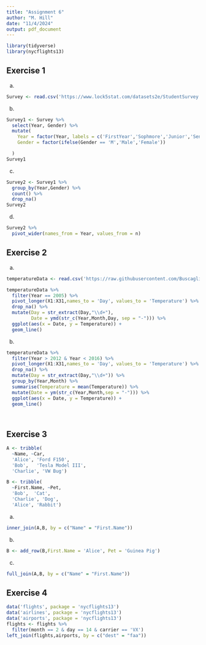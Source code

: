 ---
title: "Assignment 6"
author: "M. Hill"
date: "11/4/2024"
output: pdf_document
---

```{r setup, include=FALSE}
library(tidyverse)
library(nycflights13)
```

## Exercise 1
a)
```{r}
Survey <- read.csv('https://www.lock5stat.com/datasets2e/StudentSurvey.csv', na.strings=c('',' ')) 
```

b)
```{r}
Survey1 <- Survey %>%
  select(Year, Gender) %>%
  mutate(
    Year = factor(Year, labels = c('FirstYear','Sophmore','Junior','Senior')),
    Gender = factor(ifelse(Gender == 'M','Male','Female'))

  )
Survey1
```
c)
```{r}
Survey2 <- Survey1 %>% 
  group_by(Year,Gender) %>%
  count() %>%
  drop_na()
Survey2
```
d)
```{r}
Survey2 %>%
  pivot_wider(names_from = Year, values_from = n)
```

## Exercise 2
a)
```{r}
temperatureData <- read.csv('https://raw.githubusercontent.com/BuscagliaR/STA_444_v2/master/data-raw/FlagMaxTemp.csv')

temperatureData %>%
  filter(Year == 2005) %>%
  pivot_longer(X1:X31,names_to = 'Day', values_to = 'Temperature') %>%
  drop_na() %>%
  mutate(Day = str_extract(Day,"\\d+"),
         Date = ymd(str_c(Year,Month,Day, sep = "-"))) %>%
  ggplot(aes(x = Date, y = Temperature)) +
  geom_line()

```
b)
```{r}
temperatureData %>%
  filter(Year > 2012 & Year < 2016) %>%
  pivot_longer(X1:X31,names_to = 'Day', values_to = 'Temperature') %>%
  drop_na() %>%
  mutate(Day = str_extract(Day,"\\d+")) %>%
  group_by(Year,Month) %>%
  summarise(Temperature = mean(Temperature)) %>%
  mutate(Date = ym(str_c(Year,Month,sep = "-"))) %>%
  ggplot(aes(x = Date, y = Temperature)) +
  geom_line()

  
```

## Exercise 3
```{r}
A <- tribble(
  ~Name, ~Car,
  'Alice', 'Ford F150',
  'Bob',   'Tesla Model III',
  'Charlie', 'VW Bug')

B <- tribble(
  ~First.Name, ~Pet,
  'Bob',  'Cat',
  'Charlie', 'Dog',
  'Alice', 'Rabbit')
```
a)
```{r}
inner_join(A,B, by = c("Name" = "First.Name"))
```
b)
```{r}
B <- add_row(B,First.Name = 'Alice', Pet = 'Guinea Pig')
```
c)
```{r}
full_join(A,B, by = c("Name" = "First.Name"))
```

## Exercise 4
```{r}
data('flights', package = 'nycflights13')
data('airlines', package = 'nycflights13')
data('airports', package = 'nycflights13')
flights <- flights %>%
  filter(month == 2 & day == 14 & carrier == 'VX')
left_join(flights,airports, by = c("dest" = "faa"))

```












